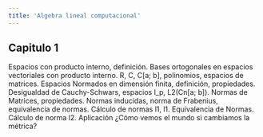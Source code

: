 ```yaml
---
title: 'Algebra lineal computacional'
---
```

## Capitulo 1 
Espacios con producto interno, definición. Bases ortogonales en espacios vectoriales con producto
interno. R, C, C[a; b], polinomios, espacios de matrices. Espacios Normados en dimensión finita, definición, propiedades. Desigualdad de Cauchy-Schwars, espacios l_p,  L2(Cn[a; b]). Normas de Matrices, propiedades. Normas inducidas, norma de Frabenius, equivalencia de normas. Cálculo de normas l1, l1. Equivalencia de Normas. Cálculo de norma l2. Aplicación ¿Cómo vemos el mundo si cambiamos la métrica?